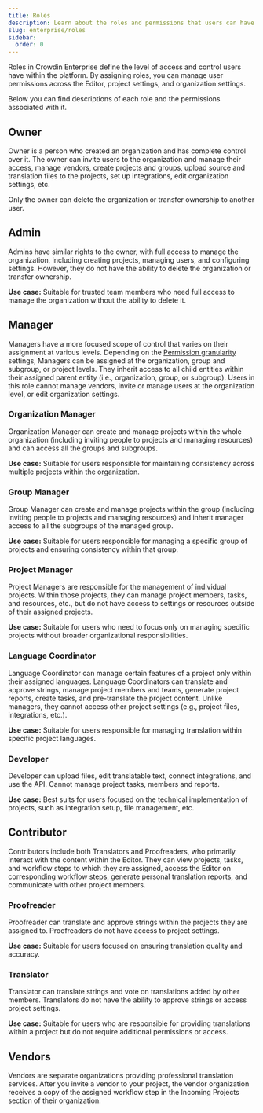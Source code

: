 ```yaml
---
title: Roles
description: Learn about the roles and permissions that users can have in Crowdin Enterprise
slug: enterprise/roles
sidebar:
  order: 0
---
```



Roles in Crowdin Enterprise define the level of access and control users have within the platform. By assigning roles, you can manage user permissions across the Editor, project settings, and organization settings.

Below you can find descriptions of each role and the permissions associated with it.

## Owner

Owner is a person who created an organization and has complete control over it. The owner can invite users to the organization and manage their access, manage vendors, create projects and groups, upload source and translation files to the projects, set up integrations, edit organization settings, etc.

<Aside>
  Only the owner can delete the organization or transfer ownership to another user.
</Aside>

## Admin

Admins have similar rights to the owner, with full access to manage the organization, including creating projects, managing users, and configuring settings. However, they do not have the ability to delete the organization or transfer ownership.

**Use case:** Suitable for trusted team members who need full access to manage the organization without the ability to delete it.

## Manager

Managers have a more focused scope of control that varies on their assignment at various levels. Depending on the [Permission granularity](/enterprise/permissions-granularity-mode/#permissions) settings, Managers can be assigned at the organization, group and subgroup, or project levels. They inherit access to all child entities within their assigned parent entity (i.e., organization, group, or subgroup). Users in this role cannot manage vendors, invite or manage users at the organization level, or edit organization settings.

### Organization Manager

Organization Manager can create and manage projects within the whole organization (including inviting people to projects and managing resources) and can access all the groups and subgroups.

**Use case:** Suitable for users responsible for maintaining consistency across multiple projects within the organization.

### Group Manager

Group Manager can create and manage projects within the group (including inviting people to projects and managing resources) and inherit manager access to all the subgroups of the managed group.

**Use case:** Suitable for users responsible for managing a specific group of projects and ensuring consistency within that group.

### Project Manager

Project Managers are responsible for the management of individual projects. Within those projects, they can manage project members, tasks, and resources, etc., but do not have access to settings or resources outside of their assigned projects.

**Use case:** Suitable for users who need to focus only on managing specific projects without broader organizational responsibilities.

### Language Coordinator

Language Coordinator can manage certain features of a project only within their assigned languages. Language Coordinators can translate and approve strings, manage project members and teams, generate project reports, create tasks, and pre-translate the project content. Unlike managers, they cannot access other project settings (e.g., project files, integrations, etc.).

**Use case:** Suitable for users responsible for managing translation within specific project languages.

### Developer

Developer сan upload files, edit translatable text, connect integrations, and use the API. Cannot manage project tasks, members and reports.

**Use case:** Best suits for users focused on the technical implementation of projects, such as integration setup, file management, etc.

## Contributor

Contributors include both Translators and Proofreaders, who primarily interact with the content within the Editor. They can view projects, tasks, and workflow steps to which they are assigned, access the Editor on corresponding workflow steps, generate personal translation reports, and communicate with other project members.

### Proofreader

Proofreader can translate and approve strings within the projects they are assigned to. Proofreaders do not have access to project settings.

**Use case:** Suitable for users focused on ensuring translation quality and accuracy.

### Translator
Translator can translate strings and vote on translations added by other members. Translators do not have the ability to approve strings or access project settings.

**Use case:** Suitable for users who are responsible for providing translations within a project but do not require additional permissions or access.

## Vendors

Vendors are separate organizations providing professional translation services. After you invite a vendor to your project, the vendor organization receives a copy of the assigned workflow step in the Incoming Projects section of their organization.
